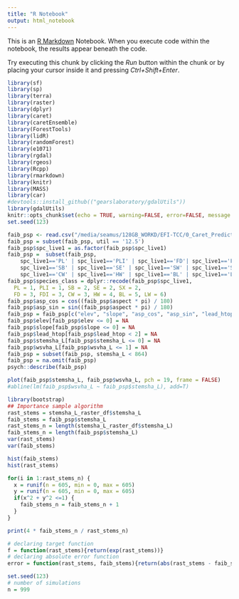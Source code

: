```yaml
---
title: "R Notebook"
output: html_notebook
---
```


This is an [R Markdown](http://rmarkdown.rstudio.com) Notebook. When you execute code within the notebook, the results appear beneath the code. 

Try executing this chunk by clicking the *Run* button within the chunk or by placing your cursor inside it and pressing *Ctrl+Shift+Enter*. 

```r
library(sf)
library(sp)
library(terra)
library(raster)
library(dplyr)
library(caret)
library(caretEnsemble)
library(ForestTools)
library(lidR)
library(randomForest)
library(e1071)
library(rgdal)
library(rgeos)
library(Rcpp)
library(rmarkdown)
library(knitr)
library(MASS)
library(car)
#devtools::install_github(("gearslaboratory/gdalUtils"))
library(gdalUtils)
knitr::opts_chunk$set(echo = TRUE, warning=FALSE, error=FALSE, message = FALSE)
set.seed(123)
```

```r
faib_psp <- read.csv("/media/seamus/128GB_WORKD/EFI-TCC/0_Caret_Predict_to_writeRasterOutput/Data/FAIB_PSP_20211028.csv")
faib_psp = subset(faib_psp, util == '12.5')
faib_psp$spc_live1 = as.factor(faib_psp$spc_live1)
faib_psp =  subset(faib_psp, 
    spc_live1=='PL' | spc_live1=='PLI' | spc_live1=='FD'| spc_live1=='FDI' | 
    spc_live1=='SB' | spc_live1=='SE' | spc_live1=='SW' | spc_live1=='SX' | 
    spc_live1=='CW' | spc_live1=='HW' | spc_live1=='BL' | spc_live1=='LW')
faib_psp$species_class = dplyr::recode(faib_psp$spc_live1, 
  PL = 1, PLI = 1, SB = 2, SE = 2, SX = 2, 
  FD = 3, FDI = 3, CW = 3, HW = 4, BL = 5, LW = 6)
faib_psp$asp_cos = cos((faib_psp$aspect * pi) / 180)
faib_psp$asp_sin = sin((faib_psp$aspect * pi) / 180)
faib_psp = faib_psp[c("elev", "slope", "asp_cos", "asp_sin", "lead_htop", "species_class", "stemsha_L", "wsvha_L")]
faib_psp$elev[faib_psp$elev <= 0] = NA
faib_psp$slope[faib_psp$slope <= 0] = NA
faib_psp$lead_htop[faib_psp$lead_htop < 2] = NA
faib_psp$stemsha_L[faib_psp$stemsha_L <= 0] = NA
faib_psp$wsvha_L[faib_psp$wsvha_L <= 1] = NA
faib_psp = subset(faib_psp, stemsha_L < 864)
faib_psp = na.omit(faib_psp)
psych::describe(faib_psp)
```

```r
plot(faib_psp$stemsha_L, faib_psp$wsvha_L, pch = 19, frame = FALSE)
#abline(lm(faib_psp$wsvha_L ~ faib_psp$stemsha_L), add=T)
```

```r
library(bootstrap)
## Importance sample algorithm
rast_stems = stemsha_L_raster_df$stemsha_L
faib_stems = faib_psp$stemsha_L
rast_stems_n = length(stemsha_L_raster_df$stemsha_L)
faib_stems_n = length(faib_psp$stemsha_L)
var(rast_stems)
var(faib_stems)

hist(faib_stems)
hist(rast_stems)

for(i in 1:rast_stems_n) {
  x = runif(n = 605, min = 0, max = 605)
  y = runif(n = 605, min = 0, max = 605)
  if(x^2 + y^2 <=1) {
    faib_stems_n = faib_stems_n + 1
  }
}

print(4 * faib_stems_n / rast_stems_n)  
```

```r
# declaring target function
f = function(rast_stems){return(exp(rast_stems))}
# declaring absolute error function
error = function(rast_stems, faib_stems){return(abs(rast_stems - faib_stems))}

set.seed(123)
# number of simulations
n = 999

```